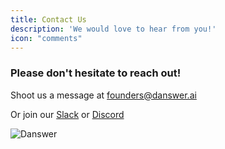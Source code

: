 ```yaml
---
title: Contact Us
description: 'We would love to hear from you!'
icon: "comments"
---
```


### Please don't hesitate to reach out!
Shoot us a message at [founders@danswer.ai](mailto:founders@danswer.ai)

Or join our [Slack](https://join.slack.com/t/danswer/shared_invite/zt-2lcmqw703-071hBuZBfNEOGUsLa5PXvQ)
or [Discord](https://discord.gg/TDJ59cGV2X)

![Danswer](/logo/Danswer.png)
